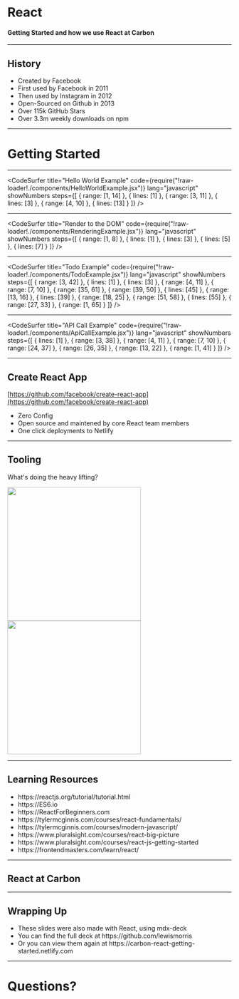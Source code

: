 

<Head>
  <title>React - Carbon Getting Started</title>
</Head>

# React

#### Getting Started and how we use React at Carbon

---

## History

<ul style={{ textAlign: "left" }}>
  <Appear>
    <li>Created by Facebook</li>
    <li>First used by Facebook in 2011</li>
    <li>Then used by Instagram in 2012</li>
    <li>Open-Sourced on Github in 2013</li>
    <li>Over 115k GitHub Stars</li>
    <li>Over 3.3m weekly downloads on npm</li>
  </Appear>
</ul>

---

# Getting Started

---

<CodeSurfer
  title="Hello World Example"
  code={require("!raw-loader!./components/HelloWorldExample.jsx")}
  lang="javascript"
  showNumbers
  steps={[
    { range: [1, 14] },
    { lines: [1] },
    { range: [3, 11] },
    { lines: [3] },
    { range: [4, 10] },
    { lines: [13] }
  ]}
/>

---

<CodeSurfer
  title="Render to the DOM"
  code={require("!raw-loader!./components/RenderingExample.jsx")}
  lang="javascript"
  showNumbers
  steps={[
    { range: [1, 8] },
    { lines: [1] },
    { lines: [3] },
    { lines: [5] },
    { lines: [7] }
  ]}
/>

---

<CodeSurfer
  title="Todo Example"
  code={require("!raw-loader!./components/TodoExample.jsx")}
  lang="javascript"
  showNumbers
  steps={[
    { range: [3, 42] },
    { lines: [1] },
    { lines: [3] },
    { range: [4, 11] },
    { range: [7, 10] },
    { range: [35, 61] },
    { range: [39, 50] },
    { lines: [45] },
    { range: [13, 16] },
    { lines: [39] },
    { range: [18, 25] },
    { range: [51, 58] },
    { lines: [55] },
    { range: [27, 33] },
    { range: [1, 65] }
  ]}
/>

---

<CodeSurfer
  title="API Call Example"
  code={require("!raw-loader!./components/ApiCallExample.jsx")}
  lang="javascript"
  showNumbers
  steps={[
    { lines: [1] },
    { range: [3, 38] },
    { range: [4, 11] },
    { range: [7, 10] },
    { range: [24, 37] },
    { range: [26, 35] },
    { range: [13, 22] },
    { range: [1, 41] }
  ]}
/>

---

## Create React App

[https://github.com/facebook/create-react-app](https://github.com/facebook/create-react-app)

<ul style={{ textAlign: "left" }}>
  <Appear>
    <li>Zero Config</li>
    <li>Open source and maintened by core React team members</li>
    <li>One click deployments to Netlify</li>
  </Appear>
</ul>

---

## Tooling

What's doing the heavy lifting?

<div>
  <Appear>
    <img src="./assets/images/webpack.svg" width="300" />
    <img src="/assets/images/babel.svg" width="300" />
  </Appear>
</div>

---

## Learning Resources

<ul style={{ textAlign: "left" }}>
  <Appear>
    <li>https://reactjs.org/tutorial/tutorial.html</li>
    <li>https://ES6.io</li>
    <li>https://ReactForBeginners.com</li>
    <li>https://tylermcginnis.com/courses/react-fundamentals/</li>
    <li>https://tylermcginnis.com/courses/modern-javascript/</li>
    <li>https://www.pluralsight.com/courses/react-big-picture</li>
    <li>https://www.pluralsight.com/courses/react-js-getting-started</li>
    <li>https://frontendmasters.com/learn/react/</li>
  </Appear>
</ul>

---

## React at Carbon

---

## Wrapping Up

<ul style={{ textAlign: "left" }}>
  <Appear>
    <li>These slides were also made with React, using mdx-deck</li>
    <li>You can find the full deck at https://github.com/lewismorris</li>
    <li>
      Or you can view them again at
      https://carbon-react-getting-started.netlify.com
    </li>
  </Appear>
</ul>

---

# Questions?

